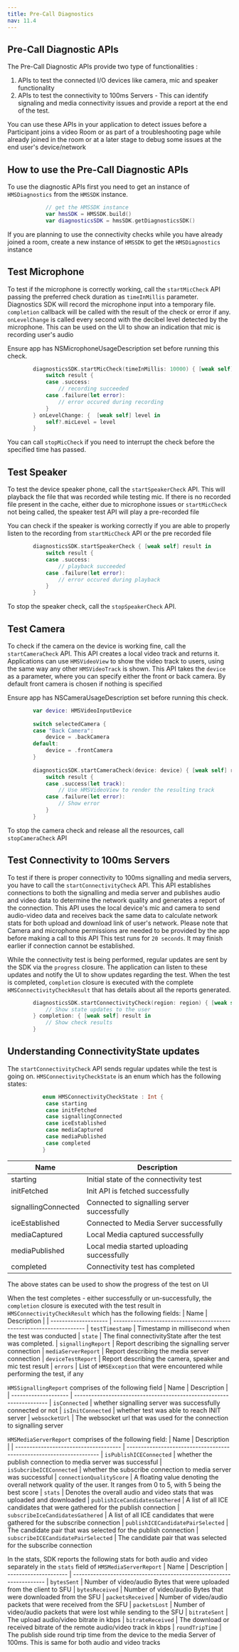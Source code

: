 ```yaml
---
title: Pre-Call Diagnostics
nav: 11.4
---
```


## Pre-Call Diagnostic APIs

The Pre-Call Diagnostic APIs provide two type of functionalities :
1. APIs to test the connected I/O devices like camera, mic and speaker functionality
2. APIs to test the connectivity to 100ms Servers - This can identify signaling and media connectivity issues and provide a report at the end of the test.

You can use these APIs in your application to detect issues before a Participant joins a video Room or as part of a troubleshooting page while already joined in the room or at a later stage to debug some issues at the end user's device/network

## How to use the Pre-Call Diagnostic APIs

To use the diagnostic APIs first you need to get an instance of `HMSDiagnostics` from the `HMSSDK` instance.
```swift
            // get the HMSSDK instance
            var hmsSDK = HMSSDK.build()
            var diagnosticsSDK = hmsSDK.getDiagnosticsSDK()

```
If you are planning to use the connectivity checks while you have already joined a room, create a new instance of `HMSSDK` to get the `HMSDiagnostics` instance

## Test Microphone

To test if the microphone is correctly working, call the `startMicCheck` API passing the preferred check duration as `timeInMillis` parameter. Diagnostics SDK will record the microphone input into a temporary file.
`completion` callback will be called with the result of the check or error if any.
`onLevelChange` is called every second with the decibel level detected by the microphone. This can be used on the UI to show an indication that mic is recording user's audio

Ensure app has NSMicrophoneUsageDescription set before running this check.

```swift
        diagnosticsSDK.startMicCheck(timeInMillis: 10000) { [weak self] result in
            switch result {
            case .success:
                // recording succeeded
            case .failure(let error):
                // error occured during recording
            }
        } onLevelChange: {  [weak self] level in
            self?.micLevel = level
        }

```

You can call `stopMicCheck` if you need to interrupt the check before the specified time has passed.

## Test Speaker
To test the device speaker phone, call the `startSpeakerCheck` API. This will playback the file that was recorded while testing mic.
If there is no recorded file present in the cache, either due to microphone issues or `startMicCheck` not being called, the speaker test API will play a pre-recorded file

You can check if the speaker is working correctly if you are able to properly listen to the recording from `startMicCheck` API or the pre recorded file
```swift
        diagnosticsSDK.startSpeakerCheck { [weak self] result in
            switch result {
            case .success:
                // playback succeeded
            case .failure(let error):
                // error occured during playback
            }
        }

```

To stop the speaker check, call the `stopSpeakerCheck` API.

## Test Camera
To check if the camera on the device is working fine, call the `startCameraCheck` API. This API creates a local video track and returns it. 
Applications can use `HMSVideoView` to show the video track to users, using the same way any other `HMSVideoTrack` is shown.
This API takes the `device` as a parameter, where you can specify either the front or back camera. By default front camera is chosen if nothing is specified


Ensure app has NSCameraUsageDescription set before running this check.

```swift
        var device: HMSVideoInputDevice
        
        switch selectedCamera {
        case "Back Camera":
            device = .backCamera
        default:
            device = .frontCamera
        }
        
        diagnosticsSDK.startCameraCheck(device: device) { [weak self] result in
            switch result {
            case .success(let track):
                // Use HMSVideoView to render the resulting track
            case .failure(let error):
                // Show error
            }
        }

```


To stop the camera check and release all the resources, call `stopCameraCheck` API


## Test Connectivity to 100ms Servers
To test if there is proper connectivity to 100ms signalling and media servers, you have to call the `startConnectivityCheck` API. This API establishes connections to both the signalling and media server and publishes audio and video data to determine the network quality and generates a report of the connection.
This API uses the local device's mic and camera to send audio-video data and receives back the same data to calculate network stats for both upload and download link of user's network.
Please note that Camera and microphone permissions are needed to be provided by the app before making a call to this API
This test runs for `20 seconds`. It may finish earlier if connection cannot be established.

While the connectivity test is being performed, regular updates are sent by the SDK via the `progress` closure. The application can listen to these updates and notify the UI to show updates regarding the test.
When the test is completed, `completion` closure is executed with the complete `HMSConnectivityCheckResult` that has details about all the reports generated.


```swift
        diagnosticsSDK.startConnectivityCheck(region: region) { [weak self] checkState in
            // Show state updates to the user
        } completion: { [weak self] result in
            // Show check results
        }

```


## Understanding ConnectivityState updates
The `startConnectivityCheck` API sends regular updates while the test is going on. `HMSConnectivityCheckState` is an enum which has the following states:

```swift
           enum HMSConnectivityCheckState : Int {
            case starting
            case initFetched
            case signallingConnected
            case iceEstablished
            case mediaCaptured
            case mediaPublished
            case completed
           }

```


| Name                 | Description                                                                                                                                 |
| -------------------- | --------------------------------------------------------------------
| starting             | Initial state of the connectivity test
| initFetched          | Init API is fetched successfully
| signallingConnected  | Connected to signalling server successfully
| iceEstablished       | Connected to Media Server successfully
| mediaCaptured        | Local Media captured successfully
| mediaPublished       | Local media started uploading successfully
| completed            | Connectivity test has completed

The above states can be used to show the progress of the test on UI

When the test completes - either successfully or un-successfully, the `completion` closure is executed with the test result in `HMSConnectivityCheckResult` which has the following fields:
| Name                 | Description                                                                                                                                 |
| -------------------- | --------------------------------------------------------------------
| `testTimestamp`      | Timestamp in millisecond when the test was conducted
| `state`              | The final connectivityState after the test was completed.
| `signallingReport`   | Report describing the signalling server connection
| `mediaServerReport`  | Report describing the media server connection
| `deviceTestReport`   | Report describing the camera, speaker and mic test result
| `errors`             | List of `HMSException` that were encountered while performing the test, if any

`HMSSignallingReport` comprises of the following field
| Name                 | Description                                                                                                                                 |
| -------------------- | --------------------------------------------------------------------
| `isConnected`        | whether signalling server was successfully connected or not
| `isInitConnected`    | whether test was able to reach INIT server
| `websocketUrl`       | The websocket url that was used for the connection to signalling server

`HMSMediaServerReport` comprises of the following field:
| Name                                  | Description                                                                                                                                 |
| ------------------------------------- | --------------------------------------------------------------------
| `isPublishICEConnected`               | whether the publish connection to media server was successful
| `isSubcribeICEConnected`              | whether the subscribe connection to media server was successful
| `connectionQualityScore`              | A floating value denoting the overall network quality of the user. It ranges from 0 to 5, with 5 being the best score
| `stats`                               | Denotes the overall audio and video stats that was uploaded and downloaded
| `publishIceCandidatesGathered`        | A list of all ICE candidates that were gathered for the publish connection
| `subscribeIceCandidatesGathered`      | A list of all ICE candidates that were gathered for the subscribe connection
| `publishICECandidatePairSelected`     | The candidate pair that was selected for the publish connection
| `subscribeICECandidatePairSelected`   | The candidate pair that was selected for the subscribe connection

In the stats, SDK reports the following stats for both audio and video separately in the `stats` field of `HMSMediaServerReport`
| Name                  | Description
| --------------------- | --------------------------------------------------------------------
| `bytesSent`           | Number of video/audio Bytes that were uploaded from the client to SFU
| `bytesReceived`       | Number of video/audio Bytes that were downloaded from the SFU
| `packetsReceived`     | Number of video/audio packets that were received from the SFU
| `packetsLost`         | Number of video/audio packets that were lost while sending to the SFU
| `bitrateSent`         | The upload audio/video bitrate in kbps
| `bitrateReceived`     | The download or received bitrate of the remote audio/video track in kbps
| `roundTripTime`       | The publish side round trip time from the device to the media Server of 100ms. This is same for both audio and video tracks
